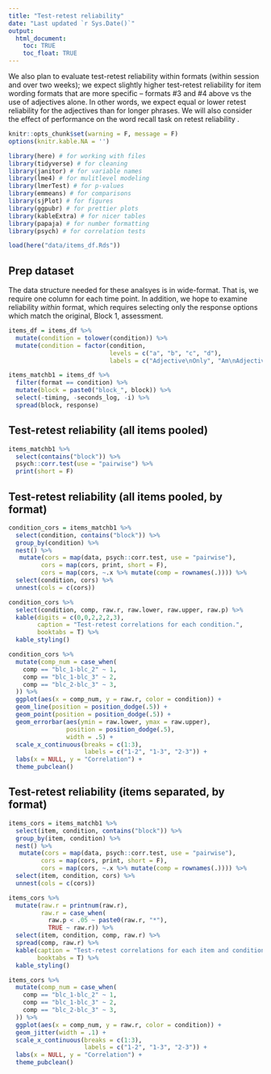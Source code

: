 ```yaml
---
title: "Test-retest reliability"
date: "Last updated `r Sys.Date()`"
output: 
  html_document:
    toc: TRUE
    toc_float: TRUE
---
```


We also plan to evaluate test-retest reliability within formats (within session and over two weeks); we expect slightly higher test-retest reliability for item wording formats that are more specific -- formats #3 and #4 above vs the use of adjectives alone. In other words, we expect equal or lower retest reliability for the adjectives than for longer phrases. We will also consider the effect of performance on the word recall task on retest reliability .


```r
knitr::opts_chunk$set(warning = F, message = F)
options(knitr.kable.NA = '')
```

```r
library(here) # for working with files
library(tidyverse) # for cleaning
library(janitor) # for variable names
library(lme4) # for mulitlevel modeling
library(lmerTest) # for p-values
library(emmeans) # for comparisons
library(sjPlot) # for figures
library(ggpubr) # for prettier plots
library(kableExtra) # for nicer tables
library(papaja) # for number formatting
library(psych) # for correlation tests
```

```r
load(here("data/items_df.Rds"))
```

## Prep dataset

The data structure needed for these analsyes is in wide-format. That is, we require one column for each time point. In addition, we hope to examine reliability _within_ format, which requires selecting only the response options which match the original, Block 1, assessment. 

```r
items_df = items_df %>% 
  mutate(condition = tolower(condition)) %>% 
  mutate(condition = factor(condition, 
                            levels = c("a", "b", "c", "d"),
                            labels = c("Adjective\nOnly", "Am\nAdjective", "Tend to be\nAdjective", "I am someone\nwho tends to be\nAdjective")))

items_matchb1 = items_df %>% 
  filter(format == condition) %>% 
  mutate(block = paste0("block_", block)) %>% 
  select(-timing, -seconds_log, -i) %>% 
  spread(block, response)
```

## Test-retest reliability (all items pooled)

```r
items_matchb1 %>% 
  select(contains("block")) %>% 
  psych::corr.test(use = "pairwise") %>% 
  print(short = F)
```

## Test-retest reliability (all items pooled, by format)

```r
condition_cors = items_matchb1 %>% 
  select(condition, contains("block")) %>% 
  group_by(condition) %>% 
  nest() %>% 
   mutate(cors = map(data, psych::corr.test, use = "pairwise"),
         cors = map(cors, print, short = F),
         cors = map(cors, ~.x %>% mutate(comp = rownames(.)))) %>% 
  select(condition, cors) %>% 
  unnest(cols = c(cors)) 
```

```r
condition_cors %>% 
  select(condition, comp, raw.r, raw.lower, raw.upper, raw.p) %>% 
  kable(digits = c(0,0,2,2,2,3),
        caption = "Test-retest correlations for each condition.",
        booktabs = T) %>% 
  kable_styling()
```

```r
condition_cors %>% 
  mutate(comp_num = case_when(
    comp == "blc_1-blc_2" ~ 1,
    comp == "blc_1-blc_3" ~ 2,
    comp == "blc_2-blc_3" ~ 3,
  )) %>% 
  ggplot(aes(x = comp_num, y = raw.r, color = condition)) +
  geom_line(position = position_dodge(.5)) +
  geom_point(position = position_dodge(.5)) + 
  geom_errorbar(aes(ymin = raw.lower, ymax = raw.upper), 
                position = position_dodge(.5), 
                width = .5) +
  scale_x_continuous(breaks = c(1:3), 
                     labels = c("1-2", "1-3", "2-3")) +
  labs(x = NULL, y = "Correlation") +
  theme_pubclean()
```


## Test-retest reliability (items separated, by format)

```r
items_cors = items_matchb1 %>% 
  select(item, condition, contains("block")) %>% 
  group_by(item, condition) %>% 
  nest() %>% 
   mutate(cors = map(data, psych::corr.test, use = "pairwise"),
         cors = map(cors, print, short = F),
         cors = map(cors, ~.x %>% mutate(comp = rownames(.)))) %>% 
  select(item, condition, cors) %>% 
  unnest(cols = c(cors)) 
```

```r
items_cors %>% 
  mutate(raw.r = printnum(raw.r),
         raw.r = case_when(
           raw.p < .05 ~ paste0(raw.r, "*"),
           TRUE ~ raw.r)) %>% 
  select(item, condition, comp, raw.r) %>% 
  spread(comp, raw.r) %>% 
  kable(caption = "Test-retest correlations for each item and condition.",
        booktabs = T) %>% 
  kable_styling()
```

```r
items_cors %>% 
  mutate(comp_num = case_when(
    comp == "blc_1-blc_2" ~ 1,
    comp == "blc_1-blc_3" ~ 2,
    comp == "blc_2-blc_3" ~ 3,
  )) %>% 
  ggplot(aes(x = comp_num, y = raw.r, color = condition)) +
  geom_jitter(width = .1) +
  scale_x_continuous(breaks = c(1:3), 
                     labels = c("1-2", "1-3", "2-3")) +
  labs(x = NULL, y = "Correlation") +
  theme_pubclean()
```

